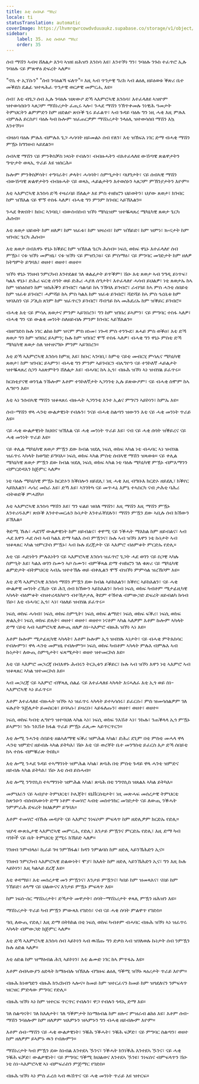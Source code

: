 ```yaml
---
title: እቲ ሰብኣይ ማኪና
locale: ti
statusTranslation: automatic
coverImage: https://lhvmrqwrcowdvduuaukz.supabase.co/storage/v1/object/public/strapi-uploads/small_cover-educacion-fundamental.webp-2d51a7828a2b1309555be27f7e2a61a0.webp
sidebar:
    label: 35. እቲ ሰብኣይ ማኪና
    order: 35
---
```

ሰብ ማሽን ኣብዛ ሸለልታ እንባ ኣዝዩ ዘሕዝን እንስሳ እዩ፣ እንተኾነ ግን፣ ንባዕሉ ንጉስ ተፈጥሮ ኢሉ ንባዕሉ ናይ ምጽዋዕ ድፍረት ኣለዎ።

"ኖሴ ተ ኢፕሱን" "ሰብ ንባዕልኻ ፍለጥ"። እዚ ኣብ ጥንታዊ ግሪክ ኣብ ልዕሊ ዘይዕወቱ ቕጽሪ ቤተ መቕደስ ዴልፊ ዝተጻሕፈ ጥንታዊ ወርቃዊ መምርሒ እዩ።

ሰብ፣ እቲ ብጌጋ ሰብ ኢሉ ንባዕሉ ዝጽውዖ ድኻ ኣእምሮኣዊ እንስሳ፣ እተፈላለዩ ኣዝዮም ዝተወሳሰቡን ኣጸጋም ማሽነሪታት ፈጢሩ ኣሎ፣ ንሓደ ማሽን ንኽጥቀመሉ ንነዊሕ ዓመታት ትምህርትን ልምምድን ከም ዘድልዮ ጽቡቕ ጌሩ ይፈልጥ፣ ኣብ ጉዳይ ባዕሉ ግን ነዚ ሓቂ እዚ ምሉእ ብምሉእ ይርስዖ፣ ባዕሉ ካብ ኩሎም ዝፈጠርዎም ማሽነሪታት ንላዕሊ ዝተወሳሰበ ማሽን እኳ እንተኾነ።

ብዛዕባ ባዕሉ ምሉእ ብምሉእ ጌጋ ሓሳባት ዘይመልኦ ሰብ የለን፣ እቲ ዝኸፍአ ነገር ድማ ብሓቂ ማሽን ምዃኑ ክግንዘብ ኣይደልን።

ሰብኣዊ ማሽን ናይ ምንቅስቓስ ነጻነት የብሉን፣ ብብዙሓትን ብእተፈላለዩ ውሽጣዊ ጽልዋታትን ግጭታት ወጻኢ ጥራይ እዩ ዝሰርሕ።

ኩሎም ምንቅስቓሳት፣ ተግባራት፣ ቃላት፣ ሓሳባት፣ ስምዒታት፣ ባህግታት፣ ናይ ሰብኣዊ ማሽን ብውሽጣዊ ጽልዋታትን ብብዙሓት ናይ ወጻኢ ሓይልታትን እተወሰኑን ኣጸጋም ምኽንያታትን እዮም።

እቲ ኣእምሮኣዊ እንስሳ ድኻ ተዛራባይ ሸለልታ እዩ ምስ ተዘክሮን ህይወትን፣ ህያው ጸወታ፣ ክገብር ከም ዝኽእል ናይ ሞኝ ተስፋ ኣለዎ፣ ብሓቂ ግን ምንም ክገብር ኣይኽእልን።

ንሓደ ቅጽበት፣ ክቡር ኣንባቢ፣ ብውስብስብ ዝኾነ ሜካኒዝም ዝተቘጻጸረ ሜካኒካዊ ጸወታ ጌርካ ሕሰብ።

እቲ ጸወታ ህይወት ከም ዘለዎ፣ ከም ዝፈቱ፣ ከም ዝዛረብ፣ ከም ዝኸይድ፣ ከም ዝምነ፣ ኲናታት ከም ዝገብር ጌርካ ሕሰብ።

እቲ ጸወታ በብእዋኑ ዋኒኑ ክቕይር ከም ዝኽእል ጌርካ ሕሰብ። ነፍሲ ወከፍ ዋኒኑ እተፈላለየ ሰብ ምዃኑ፣ ናቱ ዝኾነ መምዘኒ፣ ናቱ ዝኾነ ናይ ምዝንጋዕ፣ ናይ ምስማዕ፣ ናይ ምንባር መገድታት ከም ዘለዎ ክትግምት ይግባእ፣ ወዘተ፣ ወዘተ፣ ወዘተ።

ዝኾነ ዋኒኑ ገንዘብ ንምርካብ እንተደልዩ ገለ ቁልፊታት ይጥቕም፣ ሽዑ እቲ ጸወታ ኣብ ንግዲ ይነጥፍ፣ ካልእ ዋኒኑ፣ ድሕሪ ፍርቂ ሰዓት ወይ ድሕሪ ሓያለ ሰዓታት፣ እተፈላለየ ሓሳብ ይህልዎ፣ ነቲ ጸወታኡ ከኣ ከም ዝስዕስዕን ከም ዝስሕቕን ይገብሮ፣ ሳልሳይ ከኣ ንኽባእ ይገብሮ፣ ራብዓይ ከኣ ምስ ሓንቲ ሰበይቲ ከም ዝፈቱ ይገብሮ፣ ሓምሻይ ከኣ ምስ ካልእ ከም ዝፈቱ ይገብሮ፣ ሻድሻይ ከኣ ምስ ጎረቤቱ ከም ዝባእስን ናይ ፖሊስ ጸገም ከም ዝፈጥርን ይገብሮ፣ ሻብዓይ ከኣ መሕደሪኡ ከም ዝቕይር ይገብሮ።

ብሓቂ እቲ ናይ ምሳሌ ጸወታና ምንም ኣይገበረን፣ ግን ከም ዝገበረ ይኣምን፣ ናይ ምግባር ተስፋ ኣለዎ፣ ብሓቂ ግን ናይ ውልቂ መንነት ስለዘይብሉ ምንም ክገብር ኣይኽእልን።

ብዘየገድስ ኩሉ ነገር ልክዕ ከም ዝናም ምስ ዘነመ፣ ነጐዳ ምስ ተንጐደ፣ ጸሓይ ምስ ወቕዐ፣ እቲ ድኻ ጸወታ ግን ከም ዝገበረ ይኣምን; ኩሉ ከም ዝገበሮ ሞኝ ተስፋ ኣለዎ፣ ብሓቂ ግን ዋኒኑ ምስቲ ድኻ ሜካኒካዊ ጸወታ ስለ ዝተዘናግዑ ምንም ኣይገበረን።

እቲ ድኻ ኣእምሮኣዊ እንስሳ ከምዚ እዩ፣ ክቡር ኣንባቢ፣ ከምቲ ናይቲ መብርሂ ምሳሌና ሜካኒካዊ ጸወታ፣ ከም ዝገብር ይኣምን፣ ብሓቂ ግን ምንም ኣይገብርን ብሌግዮን ናይ ተንኮለኛ ሓይልታት ዝተቘጻጸረ ስጋን ኣዕጽምትን ሸለልታ እዩ፣ ብሓባር ከኣ ኢጎ፣ ብዙሕ ዝኾነ ኣነ ዝብሃል ይፈጥሩ።

ክርስቲያናዊ ወንጌል ንኹሎም እቶም ተንኮለኛታት ኣጋንንቲ ኢሉ ይጽውዖም፣ ናይ ብሓቂ ስሞም ከኣ ሌግዮን እዩ።

እቲ ኣነ ንሰብኣዊ ማሽን ዝቆጻጸሩ ብዙሓት ኣጋንንቲ እንተ ኢልና ምግናን ኣይኮነን፣ ከምኡ እዩ።

ሰብ-ማሽን ዋላ ሓንቲ ውልቃዊነት የብሉን፣ ንናይ ብሓቂ ስልጣን ዝውንን እቲ ናይ ሓቂ መንነት ጥራይ እዩ።

ናይ ሓቂ ውልቃዊነት ክህበና ዝኽእል ናይ ሓቂ መንነት ጥራይ እዩ፣ ናብ ናይ ሓቂ ሰባት ዝቕይረና ናይ ሓቂ መንነት ጥራይ እዩ።

ናይ ቀሊል ሜካኒካዊ ጸወታ ምዃን ደው ከብል ዝደሊ ነፍሲ ወከፍ ኣካል ነቲ ብሓባር ኣነ ዝብሃል ዝፈጥሩ ኣካላት ከወግድ ይግባእ። ነፍሲ ወከፍ ኣካል ምስቲ ሰብኣዊ ማሽን ዝጻወቱ። ናይ ቀሊል ሜካኒካዊ ጸወታ ምዃን ደው ከብል ዝደሊ ነፍሲ ወከፍ ኣካል ነቲ ባዕሉ ሜካኒካዊ ምዃኑ ብምእማንን ብምርድዳእን ክጅምር ኣለዎ።

ነቲ ባዕሉ ሜካኒካዊ ምዃኑ ክርድኦን ክቕበሎን ዘይደሊ፣ ነዚ ሓቂ እዚ ብግቡእ ክርድኦ ዘይደሊ፣ ክቕየር ኣይክእልን፣ ሓሳረ መከራ እዩ፣ ድኻ እዩ፣ ኣንገትካ ናይ መጥሓኒ እምኒ ተኣስርካ ናብ ታሕቲ ባሕሪ ብትወድቕ ምሓሸካ።

እቲ ኣእምሮኣዊ እንስሳ ማሽን እዩ፣ ግን ፍልይ ዝበለ ማሽን፣ እዚ ማሽን እዚ ማሽን ምዃኑ እንተሪዱእዎ፣ ጽቡቕ እንተተመርሐን ኩነታት እንተፈቐደሉን፣ ማሽን ምዃን ደው ኣቢሉ ሰብ ክኸውን ይኽእል።

ቅድሚ ኹሉ፣ ሓደገኛ ውልቃዊነት ከም ዘይብልና፣ ቀዋሚ ናይ ንቕሓት ማእከል ከም ዘይብልና፣ ኣብ ሓደ እዋን ሓደ ሰብ ኣብ ካልእ ድማ ካልእ ሰብ ምዃንና፣ ኩሉ ኣብ ዝኾነ እዋን ነቲ ኩነታት ኣብ ዝቆጻጸር ኣካል ዝምርኮስ ምዃኑ፣ ኣብ ኩሉ ደረጃታት ናይ ኣእምሮ ብዕምቆት ምርድኡ የድሊ።

እቲ ናይ ሓድነትን ምሉእነትን ናይ ኣእምሮኣዊ እንስሳ ዝፈጥሮ ጌጋት ሓደ ወገን ናይ ስጋዊ ኣካሉ ስምዒት እዩ፣ ካልእ ወገን ስሙን ኣቦ ስሙን፣ ብምቕጻል ድማ ተዘክሮን ገለ ቁጽሪ ናይ ሜካኒካዊ ልምድታት ብትምህርቲ ኣብኡ ዝተተኽሉ ወይ ብቀሊልን ሞኝ ብዝኾነ ምምሳል ዝረኸቦም እዩ።

እቲ ድኻ ኣእምሮኣዊ እንስሳ ማሽን ምዃን ደው ከብል ኣይክእልን፣ ክቕየር ኣይክእልን፣ ናይ ሓቂ ውልቃዊ መንነት ረኺቡ ናይ ሕጊ ሰብ ክኸውን ኣይክእልን፣ ክሳብ ነፍሲ ወከፍ ካብቶም ሜታፊዚካዊ ኣካላት ብዕምቆት ብዝተረዳእካዮን ብተኸታታሊ ቅደም ተኸተል ብምውጋድ ድፍረት ዘይብልካ ክሳብ ሽዑ፣ እቲ ብሓባር ኢጎ፣ ኣነ፣ ባዕለይ ዝብሃል ይፈጥሩ።

ነፍሲ ወከፍ ሓሳብ፣ ነፍሲ ወከፍ ስምዒት፣ ነፍሲ ወከፍ ልማድ፣ ነፍሲ ወከፍ ፍቕሪ፣ ነፍሲ ወከፍ ጽልኢት፣ ነፍሲ ወከፍ ድሌት፣ ወዘተ፣ ወዘተ፣ ወዘተ። ነናቶም ኣካል ኣለዎም እቶም ኩሎም ኣካላት ድማ ናይቲ ኣብ ኣዕምሮኣዊ ለውጢ ዘለዎ ስነ-ኣእምሮ ብዙሕ ዝኾነ ኣነ እዩ።

እቶም ኩሎም ሜታፊዚካዊ ኣካላት፣ እቶም ኩሎም ኢጎ ዝብሃሉ ኣነታት፣ ናይ ብሓቂ ምትእስሳር የብሎምን፣ ዋላ ሓንቲ መምዘኒ የብሎምን። ነፍሲ ወከፍ ካብቶም ኣካላት ምሉእ ብምሉእ ኣብ ኩነታት፣ ለውጢ ስምዒታት፣ ፍጻሜታት፣ ወዘተ ዝተመርኮሰ እዩ።

እቲ ናይ ኣእምሮ መጋረጃ በብእዋኑ ሕብሩን ትርኢቱን ይቕይር፣ ኩሉ ኣብ ዝኾነ እዋን ነቲ ኣእምሮ ኣብ ዝቆጻጸር ኣካል ዝተመርኮሰ እዩ።

ኣብ መጋረጃ ናይ ኣእምሮ ብቐጻሊ ሰልፊ ናይ እተፈላለዩ ኣካላት እናሓለፈ እቲ ኢጎ ወይ ስነ-ኣእምሮኣዊ ኣነ ይፈጥሩ።

እቶም እተፈላለዩ ብዙሓት ዝኾኑ ኣነ ዝፈጥሩ ኣካላት ይተኣሳሰሩ፣ ይፈርሱ፣ ምስ ዝመሳሰልዎም ገለ ፍሉያት ጉጅለታት ይመስርቱ፣ ይባኣሱ፣ ይዛረቡ፣ ኣይፋለጡን፣ ወዘተ፣ ወዘተ፣ ወዘተ።

ነፍሲ ወከፍ ካብቲ ሌግዮን ዝተባህለ ኣካል ኣነ፣ ነፍሲ ወከፍ ንእሽቶ ኣነ፣ ንኩሉ፣ ንጠቕላላ ኢጎ ምዃኑ ይኣምን፣ ንሱ ንእሽቶ ክፋል ጥራይ ምዃኑ ፈጺሙ ኣይጥርጥርን።

እቲ ሎሚ ንሓንቲ ሰበይቲ ዘልኣለማዊ ፍቕሪ ዝምሕል ኣካል፣ ድሕሪ ደጊም በቲ ምስቲ መሓላ ዋላ ሓንቲ ዝምድና ዘይብሉ ኣካል ይትካእ፣ ሽዑ እቲ ናይ ወረቐት ቤተ መንግስቲ ይፈርስ እታ ድኻ ሰበይቲ ከኣ ተስፋ ብምቑራጽ ትበኪ።

እቲ ሎሚ ንሓደ ጉዳይ ተኣማንነት ዝምሕል ኣካል፣ ጽባሕ በቲ ምስቲ ጉዳይ ዋላ ሓንቲ ዝምድና ዘይብሉ ኣካል ይትካእ፣ ሽዑ እቲ ሰብ ይስሓብ።

እቲ ሎሚ ንግኖሲስ ተኣማንነት ዝምሕል ኣካል፣ ጽባሕ በቲ ንግኖሲስ ዝጸልእ ኣካል ይትካእ።

መምህራን ናይ ኣብያተ ትምህርቲ፣ ኮሌጃት፣ ዩኒቨርስቲታት፣ ነዚ መጽሓፍ መሰረታዊ ትምህርቲ ከጽንዑን ብሰብኣውነት ድማ ነቶም ተመሃሮ ኣብቲ መስተንክር መገድታት ናይ ለውጢ ንቕሓት ንምምራሕ ድፍረት ክህልዎም ይግባእ።

እቶም ተመሃሮ ብኹሉ መዳያት ናይ ኣእምሮ ንነፍሶም ምፍላጥ ከም ዘድሊዎም ክርድኡ የድሊ።

ዝያዳ ውጽኢታዊ ኣእምሮኣዊ መምርሒ የድሊ፣ እንታይ ምዃንና ምርድኡ የድሊ፣ እዚ ድማ ካብ ባንኮች ናይ ቤት ትምህርቲ ጀሚሩ ክኸይድ ኣለዎ።

ገንዘብ ንምብላዕ፣ ኪራይ ገዛ ንምኽፋል፣ ክዳን ንምልባስ ከም ዘድሊ ኣይንኽሕድን ኢና።

ገንዘብ ንምርካብ ኣእምሮኣዊ ድልውነት፣ ሞያ፣ ክእለት ከም ዘድሊ ኣይንኽሕድን ኢና፣ ግን እዚ ኩሉ ኣይኮነን፣ እዚ ካልኣይ ደረጃ እዩ።

እቲ ቀዳማይ፣ እቲ መሰረታዊ መን ምዃንና፣ እንታይ ምዃንና፣ ካበይ ከም ዝመጻእና፣ ናበይ ከም ንኸይድ፣ ዕላማ ናይ ህልውናና እንታይ ምዃኑ ምፍላጥ እዩ።

ከም ነፍሰ-ሰር ማሽነሪታት፣ ድኻታት መዋታት፣ ሰባት-ማሽነሪታት ቀጻሊ ምዃን ዘሕዝን እዩ።

ማሽነሪታት ጥራይ ካብ ምዃን ምውጻእ የገድስ፣ ናብ ናይ ሓቂ ሰባት ምልዋጥ የገድስ።

ዓቢ ለውጢ የድሊ፣ እዚ ድማ በትክክል በቲ ነፍሲ ወከፍ ካብቶም ብሓባር ብዙሕ ዝኾነ ኣነ ዝፈጥሩ ኣካላት ብምውጋድ ክጅምር ኣለዎ።

እቲ ድኻ ኣእምሮኣዊ እንስሳ ሰብ ኣይኮነን ኣብ ዉሽጡ ግን ድቃስ ኣብ ዝሃለወሉ ኩነታት ሰብ ንምዃን ኩሉ ዕድል ኣለዎ።

እቲ ዕድል ከም ዝማዕብል ሕጊ ኣይኮነን፣ እቲ ልሙድ ነገር ከኣ ምጥፋኡ እዩ።

እቶም ሰብኣውያን ዕድላት ክማዕብሉ ዝኽእሉ ብግዙፍ ልዕሊ ዓቕሚ ዝኾኑ ጻዕሪታት ጥራይ እዮም።

ብዙሕ ክነወግድን ብዙሕ ክንረክብን ኣሎና። ከመይ ከም ዝተርፈናን ከመይ ከም ዝጎደለናን ንምፍላጥ ዝርዝር ምድላው ምግባር የድሊ።

ብዙሕ ዝኾነ ኣነ ከም ዝተርፍ ጥርጥር የብሉን፣ ዋጋ የብሉን ጎዳኢ ድማ እዩ።

ገለ ስልጣናት፣ ገለ ክእለታት፣ ገለ ዓቕምታት ክነማዕብል ከም ዘሎና ምዝራብ ልክዕ እዩ፣ እቶም ሰብ-ማሽን ንባዕሎም ከም ዘለዎም ዝእምኑን ዝኣምኑን ግን ብሓቂ ዘይብሎም እዮም።

እቶም ሰብ-ማሽን ናይ ሓቂ ውልቃዊነት፣ ንቑሕ ንቕሓት፣ ንቑሕ ፍቓድ፣ ናይ ምግባር ስልጣን፣ ወዘተ ከም ዘለዎም ይኣምኑ ዉን የብሎምን።

ማሽነሪታት ካብ ምዃን ደው ከነብል እንተደኣ ዄንና፣ ንቕሓት ክንነቕሕ እንተደኣ ዄንና፣ ናይ ሓቂ ንቑሕ ፍቓድ፣ ውልቃዊነት፣ ናይ ምግባር ዓቕሚ ክህልወና እንተደኣ ዄንዩ፣ ንነፍስና ብምፍላጥን ሽዑ ነቲ ስነ-ኣእምሮኣዊ ኣነ ብምፍራስን ምጅማር የገድስ።

ብዙሕ ዝኾነ ኣነ ምስ ፈረሰ ኣብ ዉሽጥና ናይ ሓቂ መንነት ጥራይ እዩ ዝተርፍ።

